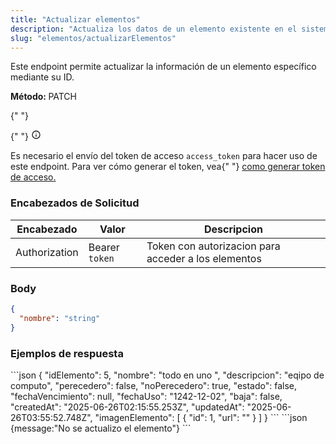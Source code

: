 ```yaml
---
title: "Actualizar elementos"
description: "Actualiza los datos de un elemento existente en el sistema."
slug: "elementos/actualizarElementos"
---
```



Este endpoint permite actualizar la información de un elemento específico mediante su ID.

<p>
  <strong>Método: </strong>
  <span class="sl-badge note small astro-avdet4wd">PATCH</span>
</p>

<Tabs>
  <TabItem label="Endpoint">
    <ApiEndpoint url={`${API_BASE_URL}/elementos/:idElemento`} />
  </TabItem>
</Tabs>
<aside aria-label="Nota" class="starlight-aside starlight-aside--note">
  {" "}
  <p class="starlight-aside__title" aria-hidden="true">
    {" "}
    <svg
      aria-hidden="true"
      class="starlight-aside__icon astro-c6vsoqas"
      width="16"
      height="16"
      viewBox="0 0 24 24"
      fill="currentColor"
      style="--sl-icon-size: 1em;"
    >
      <path d="M12 11a1 1 0 0 0-1 1v4a1 1 0 0 0 2 0v-4a1 1 0 0 0-1-1Zm.38-3.92a1 1 0 0 0-.76 0 1 1 0 0 0-.33.21 1.15 1.15 0 0 0-.21.33 1 1 0 0 0 .21 1.09c.097.088.209.16.33.21A1 1 0 0 0 13 8a1.05 1.05 0 0 0-.29-.71 1 1 0 0 0-.33-.21ZM12 2a10 10 0 1 0 0 20 10 10 0 0 0 0-20Zm0 18a8 8 0 1 1 0-16.001A8 8 0 0 1 12 20Z"></path>
      Nota{" "}
    </svg>
  </p>
  Es necesario el envío del token de acceso <code>access_token</code> para hacer
  uso de este endpoint. Para ver cómo generar el token, vea{" "}
  <a href="/usuarios/login">como generar token de acceso.</a>
</aside>

<h3>Encabezados de Solicitud</h3>

| Encabezado    | Valor          | Descripcion                                         |
| ------------- | -------------- | --------------------------------------------------- |
| Authorization | Bearer `token` | Token con autorizacion para acceder a los elementos |

### Body

```json
{
  "nombre": "string"
}
```

<h3>Ejemplos de respuesta</h3>

<Tabs>
  <TabItem label="Status 201">
  ```json
  {
    "idElemento": 5,
    "nombre": "todo en uno ",
    "descripcion": "eqipo de computo",
    "perecedero": false,
    "noPerecedero": true,
    "estado": false,
    "fechaVencimiento": null,
    "fechaUso": "1242-12-02",
    "baja": false,
    "createdAt": "2025-06-26T02:15:55.253Z",
    "updatedAt": "2025-06-26T03:55:52.748Z",
    "imagenElemento": [
        {
            "id": 1,
            "url": ""
        }
    ]
}
  ```
  </TabItem>

  <TabItem label="Status 401">
  ```json
  {message:"No se actualizo el elemento"}
  ```
  </TabItem>
</Tabs>
